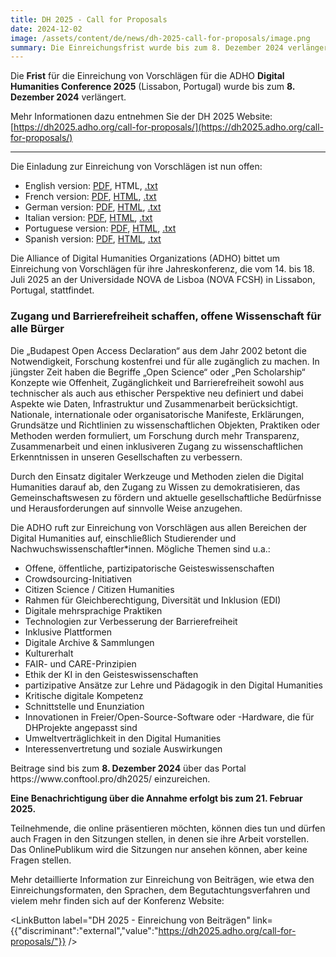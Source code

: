 ```yaml
---
title: DH 2025 - Call for Proposals
date: 2024-12-02
image: /assets/content/de/news/dh-2025-call-for-proposals/image.png
summary: Die Einreichungsfrist wurde bis zum 8. Dezember 2024 verlängert.
---
```

Die **Frist** für die Einreichung von Vorschlägen für die ADHO **Digital Humanities Conference 2025** (Lissabon, Portugal) wurde bis zum **8. Dezember 2024** verlängert.

Mehr Informationen dazu entnehmen Sie der DH 2025 Website: [https://dh2025.adho.org/call-for-proposals/](https://dh2025.adho.org/call-for-proposals/)

---

Die Einladung zur Einreichung von Vorschlägen ist nun offen:

* English version: [PDF](https://dh2025.adho.org/wp-content/uploads/2024/11/CfP_DH2025_EN.pdf), HTML, [.txt](https://dh2025.adho.org/wp-content/uploads/2024/11/CfP_DH2025_EN.txt)
* French version: [PDF](https://dh2025.adho.org/wp-content/uploads/2024/11/CfP_DH2025_FR.pdf), [HTML](https://dh2025.adho.org/appel-a-propositions/), [.txt](https://dh2025.adho.org/wp-content/uploads/2024/11/CfP_DH2025_FR.txt)
* German version: [PDF](https://dh2025.adho.org/wp-content/uploads/2024/11/CfP_DH-2025_DE.pdf), [HTML](https://dh2025.adho.org/einreichung-von-beitragen/), [.txt](https://dh2025.adho.org/wp-content/uploads/2024/11/CfP_DH-2025_DE.txt)
* Italian version: [PDF](https://dh2025.adho.org/wp-content/uploads/2024/11/CfP_DH-2025_IT.pdf), [HTML](https://dh2025.adho.org/proposte-di-contributi/), [.txt](https://dh2025.adho.org/wp-content/uploads/2024/11/CfP_DH2025_IT.txt)
* Portuguese version: [PDF](https://dh2025.adho.org/wp-content/uploads/2024/11/CfP_DH2025_PT.pdf), [HTML](https://dh2025.adho.org/chamada-de-trabalhos/), [.txt](https://dh2025.adho.org/wp-content/uploads/2024/11/CfP_DH2025_PT.txt)
* Spanish version: [PDF](https://dh2025.adho.org/wp-content/uploads/2024/11/CfP_DH-2025_ES.pdf), [HTML](https://dh2025.adho.org/convocatoria-de-propuestas/), [.txt](https://dh2025.adho.org/wp-content/uploads/2024/11/CfP_DH-2025_ES.txt)

Die Alliance of Digital Humanities Organizations (ADHO) bittet um Einreichung von Vorschlägen für ihre Jahreskonferenz, die vom 14. bis 18. Juli 2025 an der Universidade NOVA de Lisboa (NOVA FCSH) in Lissabon, Portugal, stattfindet.

### **Zugang und Barrierefreiheit schaffen, offene Wissenschaft für alle Bürger**

Die „Budapest Open Access Declaration“ aus dem Jahr 2002 betont die Notwendigkeit, Forschung kostenfrei und für alle zugänglich zu machen. In jüngster Zeit haben die Begriffe „Open Science“ oder „Pen Scholarship“ Konzepte wie Offenheit, Zugänglichkeit und Barrierefreiheit sowohl aus technischer als auch aus ethischer Perspektive neu definiert und dabei Aspekte wie Daten, Infrastruktur und Zusammenarbeit berücksichtigt. Nationale, internationale oder organisatorische Manifeste, Erklärungen, Grundsätze und Richtlinien zu wissenschaftlichen Objekten, Praktiken oder Methoden werden formuliert, um Forschung durch mehr Transparenz, Zusammenarbeit und einen inklusiveren Zugang zu wissenschaftlichen Erkenntnissen in unseren Gesellschaften zu verbessern.

Durch den Einsatz digitaler Werkzeuge und Methoden zielen die Digital Humanities darauf ab, den Zugang zu Wissen zu demokratisieren, das Gemeinschaftswesen zu fördern und aktuelle gesellschaftliche Bedürfnisse und Herausforderungen auf sinnvolle Weise anzugehen.

Die ADHO ruft zur Einreichung von Vorschlägen aus allen Bereichen der Digital Humanities auf, einschließlich Studierender und Nachwuchswissenschaftler\*innen. Mögliche Themen sind u.a.:

* Offene, öffentliche, partizipatorische Geisteswissenschaften
* Crowdsourcing-Initiativen
* Citizen Science / Citizen Humanities
* Rahmen für Gleichberechtigung, Diversität und Inklusion (EDI)
* Digitale mehrsprachige Praktiken
* Technologien zur Verbesserung der Barrierefreiheit&#x20;
* Inklusive Plattformen
* Digitale Archive & Sammlungen
* Kulturerhalt
* FAIR- und CARE-Prinzipien
* Ethik der KI in den Geisteswissenschaften
* partizipative Ansätze zur Lehre und Pädagogik in den Digital Humanities
* Kritische digitale Kompetenz
* Schnittstelle und Enunziation
* Innovationen in Freier/Open-Source-Software oder -Hardware, die für DHProjekte angepasst sind
* Umweltverträglichkeit in den Digital Humanities
* Interessenvertretung und soziale Auswirkungen

Beitrage sind bis zum **8. Dezember 2024** über das Portal https\://www\.conftool.pro/dh2025/ einzureichen.

**Eine Benachrichtigung über die Annahme erfolgt bis zum 21. Februar 2025.**

Teilnehmende, die online präsentieren möchten, können dies tun und dürfen auch Fragen in den Sitzungen stellen, in denen sie ihre Arbeit vorstellen. Das OnlinePublikum wird die Sitzungen nur ansehen können, aber keine Fragen stellen.

Mehr detaillierte Information zur Einreichung von Beiträgen, wie etwa den Einreichungsformaten, den Sprachen, dem Begutachtungsverfahren und vielem mehr finden sich auf der Konferenz Website:

<LinkButton label="DH 2025 - Einreichung von Beiträgen" link={{"discriminant":"external","value":"https://dh2025.adho.org/call-for-proposals/"}} />

